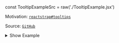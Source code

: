 const TooltipExampleSrc = raw('./TooltipExample.jsx')

Motivation: [`reactstrap#tooltips`](https://reactstrap.github.io/components/tooltips/)

Source: [`GitHub`](https://github.com/reactstrap/reactstrap/blob/b9f34c308d2b0d17a0fd8f346e610c3e2eaad469/docs/lib/Components/TooltipsPage.js#L15-L137)

<details>
  <summary>Show Example</summary>
  <br />
  <TooltipExample />
  <CodeBlock lang="jsx" children={TooltipExampleSrc} />
</details>
